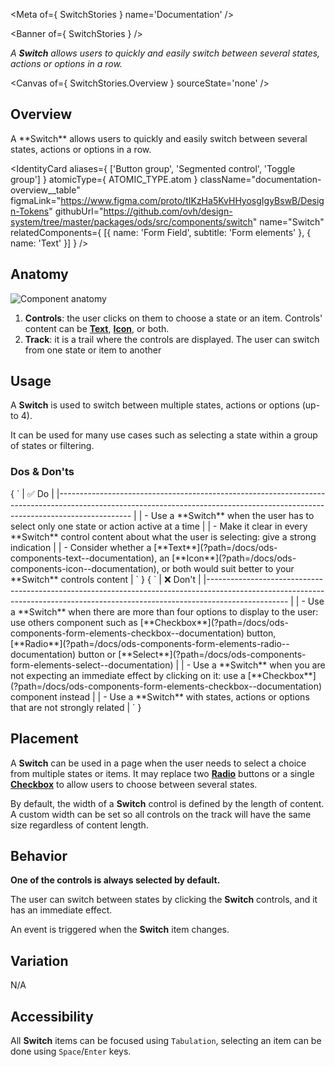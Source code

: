 
<Meta of={ SwitchStories } name='Documentation' />

<Banner of={ SwitchStories } />

_A **Switch** allows users to quickly and easily switch between several states, actions or options in a row._

<Canvas of={ SwitchStories.Overview } sourceState='none' />

## Overview

<div className="documentation-overview">
  <div>
    A **Switch** allows users to quickly and easily switch between several states, actions or options in a row.
  </div>

  <IdentityCard aliases={ ['Button group', 'Segmented control', 'Toggle group'] }
                atomicType={ ATOMIC_TYPE.atom }
                className="documentation-overview__table"
                figmaLink="https://www.figma.com/proto/tIKzHa5KvHHyosgIgyBswB/Design-Tokens"
                githubUrl="https://github.com/ovh/design-system/tree/master/packages/ods/src/components/switch"
                name="Switch"
                relatedComponents={ [{ name: 'Form Field', subtitle: 'Form elements' }, { name: 'Text' }] } />
</div>

## Anatomy

![Component anatomy](components/switch/anatomy.png "Component anatomy")

1. **Controls**: the user clicks on them to choose a state or an item. Controls' content can be [**Text**](?path=/docs/ods-components-text--documentation), [**Icon**](?path=/docs/ods-components-icon--documentation), or both.
2. **Track**: it is a trail where the controls are displayed. The user can switch from one state or item to another

## Usage

A **Switch** is used to switch between multiple states, actions or options (up-to 4).

It can be used for many use cases such as selecting a state within a group of states or filtering.

### Dos & Don'ts

<Markdown className="documentation-do-table">
  { `
| ✅ Do                                                                                                                                                                                                                            |
|------------------------------------------------------------------------------------------------------------------------------------------------------------------------------                                                  |
| - Use a **Switch** when the user has to select only one state or action active at a time                                                                                                                                     |
| - Make it clear in every **Switch** control content about what the user is selecting: give a strong indication                                                                                                               |
| - Consider whether a [**Text**](?path=/docs/ods-components-text--documentation), an [**Icon**](?path=/docs/ods-components-icon--documentation), or both would suit better to your **Switch** controls content |
` }
</Markdown>

<Markdown className="documentation-dont-table">
  { `
| ❌ Don't                                                                                                                                                                                                                                                                                                                                             |
|--------------------------------------------------------------------------------------------------------------------------------------------------------------------------------                                                                                                                                                                    |
| - Use a **Switch** when there are more than four options to display to the user: use others component such as [**Checkbox**](?path=/docs/ods-components-form-elements-checkbox--documentation) button, [**Radio**](?path=/docs/ods-components-form-elements-radio--documentation) button or [**Select**](?path=/docs/ods-components-form-elements-select--documentation) |
| - Use a **Switch** when you are not expecting an immediate effect by clicking on it: use a [**Checkbox**](?path=/docs/ods-components-form-elements-checkbox--documentation) component instead                                                                                                                                                          |
| - Use a **Switch** with states, actions or options that are not strongly related                                                                                                                                                                                                                                                              |
` }
</Markdown>

## Placement

A **Switch** can be used in a page when the user needs to select a choice from multiple states or items.
It may replace two [**Radio**](?path=/docs/ods-components-form-elements-radio--documentation) buttons or a single [**Checkbox**](?path=/docs/ods-components-form-elements-checkbox--documentation) to allow users to choose between several states.

By default, the width of a **Switch** control is defined by the length of content.
A custom width can be set so all controls on the track will have the same size regardless of content length.

## Behavior

**One of the controls is always selected by default.**

The user can switch between states by clicking the **Switch** controls, and it has an immediate effect.

An event is triggered when the **Switch** item changes.

## Variation

N/A

## Accessibility

All **Switch** items can be focused using `Tabulation`, selecting an item can be done using `Space`/`Enter` keys.
